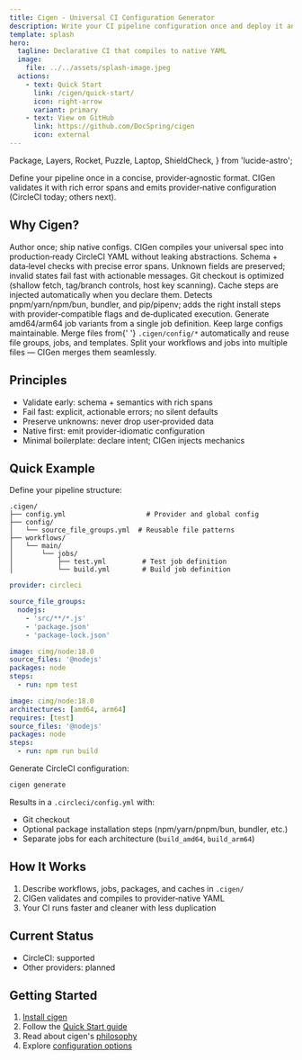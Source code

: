 ```yaml
---
title: Cigen - Universal CI Configuration Generator
description: Write your CI pipeline configuration once and deploy it anywhere. Cigen generates provider-specific configurations from universal templates.
template: splash
hero:
  tagline: Declarative CI that compiles to native YAML
  image:
    file: ../../assets/splash-image.jpeg
  actions:
    - text: Quick Start
      link: /cigen/quick-start/
      icon: right-arrow
      variant: primary
    - text: View on GitHub
      link: https://github.com/DocSpring/cigen
      icon: external
---
```


  Package,
  Layers,
  Rocket,
  Puzzle,
  Laptop,
  ShieldCheck,
} from 'lucide-astro';

Define your pipeline once in a concise, provider‑agnostic format.
CIGen validates it with rich error spans and emits provider‑native configuration
(CircleCI today; others next).

## Why Cigen?

<CardGrid>
  <CardWithIcon title="Provider‑native output" iconComponent={Puzzle}>
    Author once; ship native configs. CIGen compiles your universal spec into
    production‑ready CircleCI YAML without leaking abstractions.
  </CardWithIcon>
  <CardWithIcon title="Strong validation" iconComponent={ShieldCheck}>
    Schema + data‑level checks with precise error spans. Unknown fields are
    preserved; invalid states fail fast with actionable messages.
  </CardWithIcon>
  <CardWithIcon
    title="Zero‑boilerplate checkout & cache"
    iconComponent={Rocket}
  >
    Git checkout is optimized (shallow fetch, tag/branch controls, host key
    scanning). Cache steps are injected automatically when you declare them.
  </CardWithIcon>
  <CardWithIcon title="Package install detection" iconComponent={Package}>
    Detects pnpm/yarn/npm/bun, bundler, and pip/pipenv; adds the right install
    steps with provider‑compatible flags and de‑duplicated execution.
  </CardWithIcon>
  <CardWithIcon title="Multi‑arch variants" iconComponent={Laptop}>
    Generate amd64/arm64 job variants from a single job definition.
  </CardWithIcon>
  <CardWithIcon title="Split config at scale" iconComponent={Layers}>
    Keep large configs maintainable. Merge files from{' '}
    <code>.cigen/config/*</code>
    automatically and reuse file groups, jobs, and templates. Split your
    workflows and jobs into multiple files — CIGen merges them seamlessly.
  </CardWithIcon>
</CardGrid>

## Principles

- Validate early: schema + semantics with rich spans
- Fail fast: explicit, actionable errors; no silent defaults
- Preserve unknowns: never drop user‑provided data
- Native first: emit provider‑idiomatic configuration
- Minimal boilerplate: declare intent; CIGen injects mechanics

## Quick Example

Define your pipeline structure:

```
.cigen/
├── config.yml                    # Provider and global config
├── config/
│   └── source_file_groups.yml  # Reusable file patterns
├── workflows/
│   └── main/
│       └── jobs/
│           ├── test.yml         # Test job definition
│           └── build.yml        # Build job definition
```

```yaml title=".cigen/config.yml"
provider: circleci
```

```yaml title=".cigen/config/source_file_groups.yml"
source_file_groups:
  nodejs:
    - 'src/**/*.js'
    - 'package.json'
    - 'package-lock.json'
```

```yaml title=".cigen/workflows/main/jobs/test.yml"
image: cimg/node:18.0
source_files: '@nodejs'
packages: node
steps:
  - run: npm test
```

```yaml title=".cigen/workflows/main/jobs/build.yml"
image: cimg/node:18.0
architectures: [amd64, arm64]
requires: [test]
source_files: '@nodejs'
packages: node
steps:
  - run: npm run build
```

Generate CircleCI configuration:

```bash
cigen generate
```

Results in a `.circleci/config.yml` with:

- Git checkout
- Optional package installation steps (npm/yarn/pnpm/bun, bundler, etc.)
- Separate jobs for each architecture (`build_amd64`, `build_arm64`)

## How It Works

1. Describe workflows, jobs, packages, and caches in `.cigen/`
2. CIGen validates and compiles to provider‑native YAML
3. Your CI runs faster and cleaner with less duplication

## Current Status

- CircleCI: supported
- Other providers: planned

## Getting Started

1. [Install cigen](/cigen/installation/)
2. Follow the [Quick Start guide](/cigen/quick-start/)
3. Read about cigen's [philosophy](/cigen/philosophy/)
4. Explore [configuration options](/cigen/configuration/overview/)

